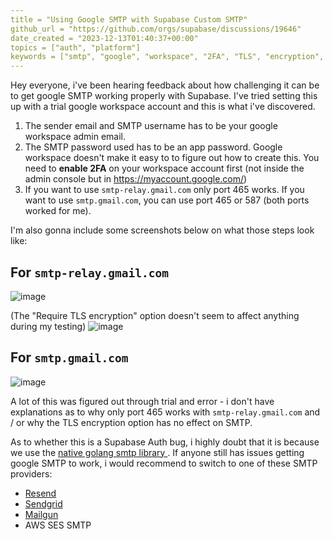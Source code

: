 ```yaml
---
title = "Using Google SMTP with Supabase Custom SMTP"
github_url = "https://github.com/orgs/supabase/discussions/19646"
date_created = "2023-12-13T01:40:37+00:00"
topics = ["auth", "platform"]
keywords = ["smtp", "google", "workspace", "2FA", "TLS", "encryption", "port"]
---
```


Hey everyone, i've been hearing feedback about how challenging it can be to get google SMTP working properly with Supabase. I've tried setting this up with a trial google workspace account and this is what i've discovered.

1. The sender email and SMTP username has to be your google workspace admin email.
2. The SMTP password used has to be an app password. Google workspace doesn't make it easy to to figure out how to create this. You need to **enable 2FA** on your workspace account first (not inside the admin console but in https://myaccount.google.com/)
3. If you want to use `smtp-relay.gmail.com` only port 465 works. If you want to use `smtp.gmail.com`, you can use port 465 or 587 (both ports worked for me).

I'm also gonna include some screenshots below on what those steps look like:

## For `smtp-relay.gmail.com`

![image](/docs/img/troubleshooting/800448a1-0245-4a26-855f-3be8f44adf03.png)

(The "Require TLS encryption" option doesn't seem to affect anything during my testing)
![image](/docs/img/troubleshooting/5b55ddbc-abfc-4c66-a012-b8e4d23cd438.png)

## For `smtp.gmail.com`

![image](/docs/img/troubleshooting/ade24c85-50b5-47ca-a2ce-c3f77a0e128a.png)

A lot of this was figured out through trial and error - i don't have explanations as to why only port 465 works with `smtp-relay.gmail.com` and / or why the TLS encryption option has no effect on SMTP.

As to whether this is a Supabase Auth bug, i highly doubt that it is because we use the [native golang smtp library ](https://pkg.go.dev/net/smtp). If anyone still has issues getting google SMTP to work, i would recommend to switch to one of these SMTP providers:

- [Resend](https://resend.com/blog/how-to-configure-supabase-to-send-emails-from-your-domain)
- [Sendgrid](https://sendgrid.com/en-us)
- [Mailgun](https://www.mailgun.com/)
- AWS SES SMTP
